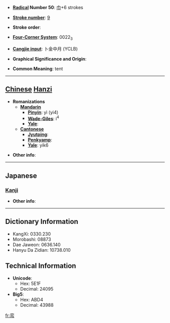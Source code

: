 * '''[[Wiktionary:Chinese radical index| Radical]] Number 50''': [[Wiktionary:Chinese radical index 巾|巾]]+6 strokes

* '''[[Wiktionary:Chinese total strokes index|Stroke number]]''': [[Wiktionary:Chinese total strokes index 9|9]]

* '''Stroke order''': 

* '''[[Wiktionary:Chinese four corner index|Four-Corner System]]''': 0022<sub>3</sub>

* '''[[Wiktionary:Chinese Cangjie index|Cangjie input]]''': 卜金中月 (YCLB)

* '''Graphical Significance and Origin''': 

* '''Common Meaning''': tent

----

== [[Chinese]] [[Hanzi]] ==

* '''Romanizations'''
** '''[[Mandarin]]'''
*** '''[[Pinyin]]''': yì (yi4)
*** '''[[Wade-Giles]]''': i<sup>4</sup>
*** '''[[Yale]]''': 
** '''[[Cantonese]]'''
*** '''[[Jyutping]]''':
*** '''[[Penkyamp]]''': 
*** '''[[Yale]]''': yik6

* '''Other info''': 

----

==Japanese==
===[[Kanji]]===
{{kanji|on readings=[[えき]] (eki), [[やく]] (yaku)|kun readings=[[ひらとばり]] (hiratobari)}}

* '''Other info''':  

----

== Dictionary Information ==

* KangXi: 0330.230
* Morobashi: 08873
* Dae Jaweon: 0636.140
* Hanyu Da Zidian: 10738.010

== Technical Information ==

* '''Unicode''':
** Hex: 5E1F
** Decimal: 24095
* '''Big5''':
** Hex: ABD4
** Decimal: 43988

[[fr:帟]]